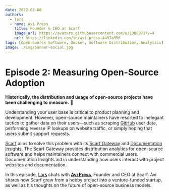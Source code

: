```yaml
---
date: 2022-03-08
authors:
  - lars
  - name: Avi Press
    title: Founder & CEO at Scarf
    image_url: https://avatars.githubusercontent.com/u/1388071?v=4
    url: https://linkedin.com/in/avi-press-4437a356
tags: [Open-Source Software, Docker, Software Distribution, Analytics]
image: ./img/banner-social.jpg
---
```


# Episode 2: Measuring Open-Source Adoption

**Historically, the distribution and usage of open-source projects have been challenging to measure.** 📏

Understanding your user base is critical to product planning and development. However, open-source maintainers have resorted to inelegant tactics to gather data on their users—such as scraping [GitHub](https://github.com) user data, performing reverse IP lookups on website traffic, or simply hoping that users submit support requests.

[Scarf](https://scarf.sh) aims to solve this problem with its [Scarf Gateway](https://about.scarf.sh/scarf-gateway) and [Documentation Insights](https://about.scarf.sh/documentation-insights). The Scarf Gateway provides distribution analytics for open-source software and helps maintainers connect with commercial users. Documentation Insights aid in understanding how users interact with project websites and documentation.

In this episode, [Lars](https://github.com/scapecast) chats with [**Avi Press**](https://avi.press), Founder and CEO at Scarf. Avi shares how Scarf grew from a hobby project into a venture-funded startup, as well as his thoughts on the future of open-source business models.

<YoutubeEmbed id="splRQ_2BiiM" title={metadata.title} date={metadata.date} />
